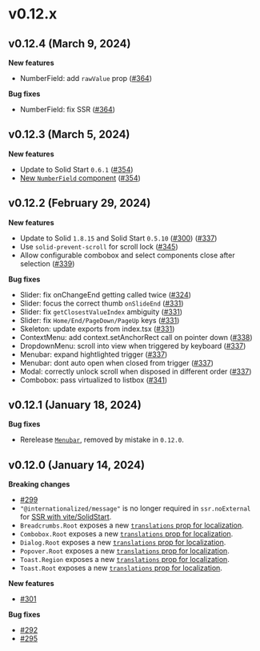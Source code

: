 # v0.12.x

## v0.12.4 (March 9, 2024)

**New features**

- NumberField: add `rawValue` prop ([#364](https://github.com/kobaltedev/kobalte/pull/364))

**Bug fixes**

- NumberField: fix SSR ([#364](https://github.com/kobaltedev/kobalte/pull/364))

## v0.12.3 (March 5, 2024)

**New features**

- Update to Solid Start `0.6.1` ([#354](https://github.com/kobaltedev/kobalte/pull/354))
- [New `NumberField` component](/docs/core/components/number-field) ([#354](https://github.com/kobaltedev/kobalte/pull/354))

## v0.12.2 (February 29, 2024)

**New features**

- Update to Solid `1.8.15` and Solid Start `0.5.10` ([#300](https://github.com/kobaltedev/kobalte/pull/300)) ([#337](https://github.com/kobaltedev/kobalte/pull/337))
- Use `solid-prevent-scroll` for scroll lock ([#345](https://github.com/kobaltedev/kobalte/pull/345))
- Allow configurable combobox and select components close after selection ([#339](https://github.com/kobaltedev/kobalte/pull/339))

**Bug fixes**

- Slider: fix onChangeEnd getting called twice ([#324](https://github.com/kobaltedev/kobalte/pull/324))
- Slider: focus the correct thumb `onSlideEnd` ([#331](https://github.com/kobaltedev/kobalte/pull/331))
- Slider: fix `getClosestValueIndex` ambiguity ([#331](https://github.com/kobaltedev/kobalte/pull/331))
- Slider: fix `Home/End/PageDown/PageUp` keys ([#331](https://github.com/kobaltedev/kobalte/pull/331))
- Skeleton: update exports from index.tsx ([#331](https://github.com/kobaltedev/kobalte/pull/331))
- ContextMenu: add context.setAnchorRect call on pointer down ([#338](https://github.com/kobaltedev/kobalte/pull/338))
- DropdownMenu: scroll into view when triggered by keyboard ([#337](https://github.com/kobaltedev/kobalte/pull/337))
- Menubar: expand hightlighted trigger ([#337](https://github.com/kobaltedev/kobalte/pull/337))
- Menubar: dont auto open when closed from trigger ([#337](https://github.com/kobaltedev/kobalte/pull/337))
- Modal: correctly unlock scroll when disposed in different order ([#337](https://github.com/kobaltedev/kobalte/pull/337))
- Combobox: pass virtualized to listbox ([#341](https://github.com/kobaltedev/kobalte/pull/341))

## v0.12.1 (January 18, 2024)

**Bug fixes**

- Rerelease [`Menubar`](/docs/core/components/menubar), removed by mistake in `0.12.0`.

## v0.12.0 (January 14, 2024)

**Breaking changes**

- [#299](https://github.com/kobaltedev/kobalte/pull/299)
- `"@internationalized/message"` is no longer required in `ssr.noExternal` for [SSR with vite/SolidStart](/docs/core/overview/ssr).
- `Breadcrumbs.Root` exposes a new [`translations` prop for localization](/docs/core/components/breadcrumbs#breadcrumbsroot).
- `Combobox.Root` exposes a new [`translations` prop for localization](/docs/core/components/combobox#comboboxroot).
- `Dialog.Root` exposes a new [`translations` prop for localization](/docs/core/components/dialog#dialogroot).
- `Popover.Root` exposes a new [`translations` prop for localization](/docs/core/components/popover#popoverroot).
- `Toast.Region` exposes a new [`translations` prop for localization](/docs/core/components/toast#toastregion).
- `Toast.Root` exposes a new [`translations` prop for localization](/docs/core/components/toast#toastroot).

**New features**

- [#301](https://github.com/kobaltedev/kobalte/pull/301)

**Bug fixes**

- [#292](https://github.com/kobaltedev/kobalte/pull/292)
- [#295](https://github.com/kobaltedev/kobalte/pull/295)

